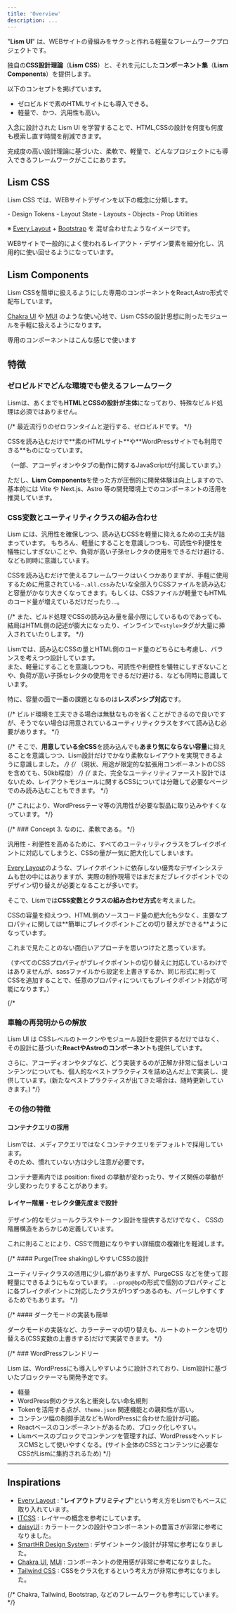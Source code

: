 ```yaml
---
title: 'Overview'
description: ...
---
```



"**Lism UI**" は、WEBサイトの骨組みをサクっと作れる軽量なフレームワークプロジェクトです。


独自の**CSS設計理論**（**Lism CSS**）と、それを元にした**コンポーネント集**（**Lism Components**）を提供します。

以下のコンセプトを掲げています。

- ゼロビルドで素のHTMLサイトにも導入できる。
- 軽量で、かつ、汎用性も高い。

入念に設計された Lism UI を学習することで、HTML,CSSの設計を何度も何度も模索し直す時間を削減できます。

<Callout keycolor="green" icon='good'>
完成度の高い設計理論に基づいた、柔軟で、軽量で、どんなプロジェクトにも導入できるフレームワークがここにあります。
</Callout>



## Lism CSS

Lism CSS では、WEBサイトデザインを以下の概念に分類します。

<Box p='30' bgc='base-2'>
	- Design Tokens
	- Layout State
	- Layouts
	- Objects
	- Prop Utilities
</Box>


※ [Every Layout](https://every-layout.dev/) + [Bootstrap](https://getbootstrap.com/) を 混ぜ合わせたようなイメージです。

WEBサイトで一般的によく使われるレイアウト・デザイン要素を細分化し、汎用的に使い回せるようになっています。

## Lism Components

Lism CSSを簡単に扱えるようにした専用のコンポーネントをReact,Astro形式で配布しています。

[Chakra UI](https://chakra-ui.com/) や [MUI](https://mui.com/) のような使い心地で、Lism CSSの設計思想に則ったモジュールを手軽に扱えるようになります。

<PreviewTitle>専用のコンポーネントはこんな感じで使います</PreviewTitle>

<DemoLismComponent/>



## 特徴


### ゼロビルドでどんな環境でも使えるフレームワーク

Lismは、あくまでも**HTMLとCSSの設計が主体**になっており、特殊なビルド処理は必須ではありません。

{/* 最近流行りのゼロランタイムと逆行する、ゼロビルドです。 */}

<Callout type="check">
CSSを読み込むだけで**素のHTMLサイト**や**WordPressサイトでも利用できる**ものになっています。
</Callout>

<Text c="text-2" mbs="10" fz="s">（一部、アコーディオンやタブの動作に関するJavaScriptが付属しています。）</Text>

ただし、**Lism Components**を使った方が圧倒的に開発体験は向上しますので、基本的には Vite や Next.js、Astro 等の開発環境上でのコンポーネントの活用を推奨しています。


### CSS変数とユーティリティクラスの組み合わせ

Lism には、汎用性を確保しつつ、読み込むCSSを軽量に抑えるための工夫が詰まっています。
もちろん、軽量にすることを意識しつつも、可読性や利便性を犠牲にしすぎないことや、負荷が高い子孫セレクタの使用をできるだけ避ける、なども同時に意識しています。

CSSを読み込むだけで使えるフレームワークはいくつかありますが、手軽に使用するために用意されている`~.all.css`みたいな全部入りCSSファイルを読み込むと容量がかなり大きくなってきます。もしくは、CSSファイルが軽量でもHTMLのコード量が増えているだけだったり...。

{/* また、ビルド処理でCSSの読み込み量を最小限にしているものであっても、結局はHTML側の記述が膨大になったり、インラインで`<style>`タグが大量に挿入されていたりします。 */}

Lismでは、読み込むCSSの量とHTML側のコード量のどちらにも考慮し、バランスを考えつつ設計しています。  
また、軽量にすることを意識しつつも、可読性や利便性を犠牲にしすぎないことや、負荷が高い子孫セレクタの使用をできるだけ避ける、なども同時に意識しています。


特に、容量の面で一番の課題となるのは**レスポンシブ対応**です。


{/* ビルド環境を工夫できる場合は無駄なものを省くことができるので良いですが、そうでない場合は用意されているユーティリティクラスをすべて読み込む必要があります。 */}

{/* <Callout type="check">
そこで、**用意している全CSS**を読み込んでも**あまり気にならない容量**に抑えることを意識しつつ、Lism設計だけでかなり柔軟なレイアウトを実現できるように意識しました。
</Callout> */}
{/* <Text mbs="20" fz="s">（現状、用途が限定的な拡張用コンポーネントのCSSを含めても、50kb程度）</Text> */}
{/* また、完全なユーティリティファースト設計ではないため、レイアウトモジュールに関するCSSについては分離して必要なページでのみ読み込むこともできます。 */}

{/* これにより、WordPressテーマ等の汎用性が必要な製品に取り込みやすくなっています。 */}

{/* ### Concept 3. なのに、柔軟である。 */}



<Callout keycolor="blue" icon={SmileyXEyes}>
汎用性・利便性を高めるために、すべてのユーティリティクラスをブレイクポイントに対応してしまうと、CSSの量が一気に肥大化してしまいます。
</Callout>

[Every Layout](https://every-layout.dev/)のような、ブレイクポイントに依存しない優秀なデザインシステムも世の中にはありますが、実際の制作現場ではまだまだブレイクポイントでのデザイン切り替えが必要となることが多いです。

そこで、Lismでは**CSS変数とクラスの組み合わせ方式**を考えました。  

<Callout keycolor="green" icon='good'>
CSSの容量を抑えつつ、HTML側のソースコード量の肥大化も少なく、主要なプロパティに関しては**簡単にブレイクポイントごとの切り替えができる**ようになっています。
</Callout>

これまで見たことのない面白いアプローチを思いつけたと思っています。

（すべてのCSSプロパティがブレイクポイントの切り替えに対応しているわけではありませんが、sassファイルから設定を上書きするか、同じ形式に則ってCSSを追加することで、任意のプロパティについてもブレイクポイント対応が可能になります。）

{/* 
### 車輪の再発明からの解放

Lism UI は CSSレベルのトークンやモジュール設計を提供するだけではなく、その設計に基づいた**ReactやAstroのコンポーネント**も提供しています。

さらに、アコーディオンやタブなど、どう実装するのが正解か非常に悩ましいコンテンツについても、個人的なベストプラクティスを詰め込んだ上で実装し、提供しています。(新たなベストプラクティスが出てきた場合は、随時更新していきます。)
 */}


### その他の特徴


#### コンテナクエリの採用

Lismでは、メディアクエリではなくコンテナクエリをデフォルトで採用しています。  
そのため、慣れていない方は少し注意が必要です。

コンテナ要素内では position: fixed の挙動が変わったり、サイズ関係の挙動が少し変わったりすることがあります。

#### レイヤー階層・セレクタ優先度まで設計

デザイン的なモジュールクラスやトークン設計を提供するだけでなく、
CSSの階層構造をあらかじめ定義しています。

これに則ることにより、CSSで問題になりやすい詳細度の複雑化を軽減します。



{/* #### Purge(Tree shaking)しやすいCSSの設計

ユーティリティクラスの活用に少し癖がありますが、PurgeCSS などを使って超軽量にできるようにもなっています。
`.-prop@bp`の形式で個別のプロパティごとに各ブレイクポイントに対応したクラスが1つずつあるのも、パージしやすくするためでもあります。 */}


{/* #### ダークモードの実装も簡単

ダークモードの実装など、カラーテーマの切り替えも、ルートのトークンを切り替える(CSS変数の上書きする)だけで実装できます。 */}

{/* ### WordPressフレンドリー

Lism は、WordPressにも導入しやすいように設計されており、Lism設計に基づいたブロックテーマも開発予定です。

- 軽量
- WordPress側のクラス名と衝突しない命名規則
- Tokenを活用する点が、`theme.json` 関連機能との親和性が高い。
- コンテンツ幅の制御手法などもWordPressに合わせた設計が可能。
- Reactベースのコンポーネントがあるため、ブロック化しやすい。
- Lismベースのブロックでコンテンツを管理すれば、WordPressをヘッドレスCMSとして使いやすくなる。(サイト全体のCSSとコンテンツに必要なCSSがLismに集約されるため) */}



---

## Inspirations

- [Every Layout](https://every-layout.dev/) : "**レイアウトプリミティブ**"という考え方をLismでもベースに取り入れています。
- [ITCSS](https://itcss.io/) : レイヤーの概念を参考にしています。
- [daisyUI](https://daisyui.com/) : カラートークンの設計やコンポーネントの豊富さが非常に参考になりました。
- [SmartHR Design System](https://smarthr.design/products/design-tokens/) : デザイントークン設計が非常に参考になりました。
- [Chakra UI](https://chakra-ui.com/),  [MUI](https://mui.com/) : コンポーネントの使用感が非常に参考になりました。
- [Tailwind CSS](https://tailwindcss.com/) : CSSをクラス化するという考え方が非常に参考になりました。

{/* Chakra, Tailwind, Bootstrap, などのフレームワークも参考にしています。 */}
